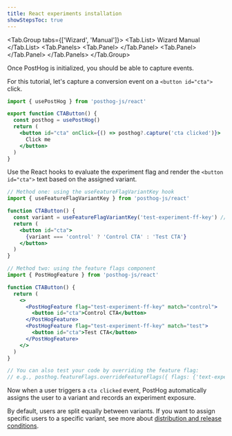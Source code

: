 ```yaml
---
title: React experiments installation
showStepsToc: true
---
```



<Steps>

<Step title="Install PostHog React SDK" badge="required">

<Tab.Group tabs={['Wizard', 'Manual']}>
<Tab.List>
<Tab>Wizard</Tab>
<Tab>Manual</Tab>
</Tab.List>
<Tab.Panels>
<Tab.Panel>
    <Wizard />
</Tab.Panel>
<Tab.Panel>
    <ReactInstall />
</Tab.Panel>
</Tab.Panels>
</Tab.Group>

</Step>

<Step title="Capture conversion event" badge="required">

Once PostHog is initialized, you should be able to capture events. 

For this tutorial, let's capture a conversion event on a `<button id="cta">` click. 

```jsx
import { usePostHog } from 'posthog-js/react'

export function CTAButton() {
  const posthog = usePostHog()
  return (
    <button id="cta" onClick={() => posthog?.capture('cta clicked')}>
      Click me
    </button>
  )
}
```

</Step>

<Step checkpoint title="Validate PostHog events" subtitle="Confirm events are being sent to PostHog">

<StepValidateExperimentEvents />

</Step>

<Step title="Create an experiment" badge="required">

<StepCreateExperiment />

</Step>

<Step title="Add primary metric and launch" badge="required">

<StepAddPrimaryMetric />

</Step>

<Step title="Call feature flag" badge="required">

Use the React hooks to evaluate the experiment flag and render the `<button id="cta">` text based on the assigned variant. 

```jsx
// Method one: using the useFeatureFlagVariantKey hook
import { useFeatureFlagVariantKey } from 'posthog-js/react'

function CTAButton() {
  const variant = useFeatureFlagVariantKey('test-experiment-ff-key') // 'control' | 'test' | null
  return (
    <button id="cta">
      {variant === 'control' ? 'Control CTA' : 'Test CTA'}
    </button>
  )
}

// Method two: using the feature flags component
import { PostHogFeature } from 'posthog-js/react'

function CTAButton() {
  return (
    <>
      <PostHogFeature flag="test-experiment-ff-key" match="control">
        <button id="cta">Control CTA</button>
      </PostHogFeature>
      <PostHogFeature flag="test-experiment-ff-key" match="test">
        <button id="cta">Test CTA</button>
      </PostHogFeature>
    </>
  )
}

// You can also test your code by overriding the feature flag:
// e.g., posthog.featureFlags.overrideFeatureFlags({ flags: {'text-experiment-ff-key': 'test'}})
```

Now when a user triggers a `cta clicked` event, PostHog automatically assigns the user to a variant and records an experiment exposure. 

By default, users are split equally between variants. If you want to assign specific users to a specific variant, see more about [distribution and release conditions](/docs/experiments/creating-an-experiment#distribution-and-release-conditions).

</Step>

<Step checkpoint title="Validate feature flag calls">

<StepValidateFeatureFlags />

</Step>

<Step title="Evaluate experiment results" badge="recommended">

<StepEvaluateExperimentResults />

</Step>

</Steps> 
